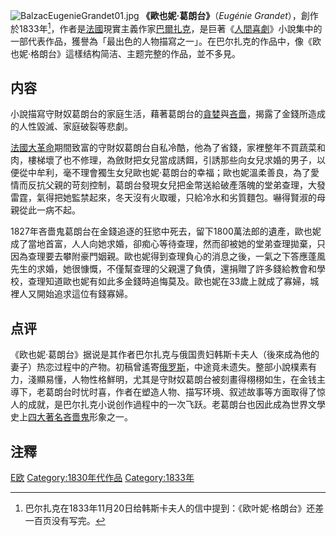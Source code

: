 [[File:BalzacEugenieGrandet01.jpg|thumb]]
'''《歐也妮·葛朗台》'''（''Eugénie Grandet''），創作於1833年<ref>巴尔扎克在1833年11月20日给韩斯卡夫人的信中提到：《欧叶妮·格朗台》还差一百页没有写完。</ref>，作者是[[法国|法國]]現實主義作家[[巴爾扎克|巴爾扎克]]，是巨著《[[人間喜劇|人間喜劇]]》小說集中的一部代表作品，獲譽為「最出色的人物描寫之一」。在巴尔扎克的作品中，像《欧也妮·格朗台》這樣结构简洁、主题完整的作品，並不多見。

== 内容 ==
小說描寫守財奴葛朗台的家庭生活，藉著葛朗台的[[貪婪|貪婪]]與[[吝嗇|吝嗇]]，揭露了金錢所造成的人性毀滅、家庭破裂等悲劇。

[[法國大革命|法國大革命]]期間致富的守財奴葛朗台自私冷酷，他為了省錢，家裡整年不買蔬菜和肉，樓梯壞了也不修理，為斂財把女兒當成誘餌，引誘那些向女兒求婚的男子，以便從中牟利，毫不理會獨生女兒歐也妮·葛朗台的幸福；歐也妮溫柔善良，為了愛情而反抗父親的苛刻控制，葛朗台發現女兒把金幣送給破產落魄的堂弟查理，大發雷霆，氣得把她監禁起來，冬天沒有火取暖，只給冷水和劣質麵包。嚇得賢淑的母親從此一病不起。

1827年吝嗇鬼葛朗台在金錢追逐的狂慾中死去，留下1800萬法郎的遺產，歐也妮成了當地首富，人人向她求婚，卻痴心等待查理，然而卻被她的堂弟查理拋棄，只因為查理要去攀附豪門姻親。歐也妮得到查理負心的消息之後，一氣之下答應蓬風先生的求婚，她很慷慨，不僅幫查理的父親還了負債，還捐贈了許多錢給教會和學校，查理知道歐也妮有如此多金錢時追悔莫及。歐也妮在33歲上就成了寡婦，城裡人又開始追求這位有錢寡婦。

== 点评 ==

《欧也妮·葛朗台》据说是其作者巴尔扎克与俄国贵妇韩斯卡夫人（後來成為他的妻子）热恋过程中的产物。初稿曾遙寄[[俄罗斯|俄罗斯]]，中途竟未遗失。整部小說樸素有力，淺顯易懂，人物性格鮮明，尤其是守財奴葛朗台被刻畫得栩栩如生，在金钱主導下，老葛朗台时忧时喜，作者在塑造人物、描写环境、叙述故事等方面取得了惊人的成就，是巴尔扎克小说创作過程中的一次飞跃。老葛朗台也因此成為世界文學史上[[四大著名吝嗇鬼_(小說)|四大著名吝嗇鬼]]形象之一。

==注釋==
<div class="references-small">
<references />
</div>

{{Authority control}}
[[Category:人间喜剧|E欧]]
[[Category:1830年代作品|Category:1830年代作品]]
[[Category:1833年|Category:1833年]]
